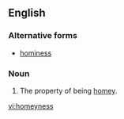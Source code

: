 ==English==

===Alternative forms===
*[[hominess]]

===Noun===
{{en-noun|-}}

# The property of being [[homey]].

[[vi:homeyness]]